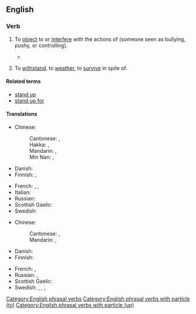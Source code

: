 ==English==

===Verb===
{{en-verb|head=[[stand up]] [[to]]|stand<,,stood> up to}}

# {{lb|en|transitive}} To [[object]] to or [[interfere]] with the actions of (someone seen as bullying, pushy, or controlling).
#: {{ux|en|If anyone '''stood up to''' him, I bet he'd back down.}}
#* {{quote-journal|en|date=2020 July 15|author=Christian Wolmar|title=J'Accuse...! A letter to Prime Minister Boris Johnson|journal=Rail|pages=50-51|text=He stated flatly that he could not run his airline with the middle seats unoccupied, as it was simply uneconomic. Actually, he probably could, but he '''stood up to''' the Government and ministers wilted and simply acquiesced. We needed some strong figure in the [rail] industry to '''stand up to''' government, but there has been no one to knock on number 10's door and argue the case.}}
# {{lb|en|transitive}} To [[withstand]], to [[weather]], to [[survive]] in spite of.
#: {{ux|en|The paint looks good, but I don't know if it will '''stand up to''' years of weather.}}

====Related terms====
* [[stand up]]
* [[stand up for]]

====Translations====
{{trans-top|object or interfere}}
* Chinese:
*: Cantonese: {{t|yue|面對|sc=Hant}}, {{t|yue|面对|tr=min6 deoi3|sc=Hant}}
*: Hakka: {{t|hak|面對|sc=Hans}}, {{t|hak|面对|tr=mien-tui|sc=Hans}}
*: Mandarin: {{t+|cmn|面對|sc=Hani}}, {{t+|cmn|面对|tr=miànduì|sc=Hani}}
*: Min Nan: {{t+|nan|面對|sc=Hans}}, {{t|nan|面对|tr=bīn-tùi / biān-tùi|sc=Hans}}

* Danish: {{t-needed|da}}
* Finnish: {{t|fi|[[nousta]] [[vastaan]]}}, {{t+|fi|vastustaa}}
{{trans-mid}}
* French: {{t+|fr|gêner}}, {{t+|fr|interférer}}, {{t+|fr|déranger}}
* Italian: {{t|it|tenere testa}}
* Russian: {{t-needed|ru}}
* Scottish Gaelic: {{t|gd|cum ri}}
* Swedish: {{t+|sv|stå emot}}
{{trans-bottom}}

{{trans-top|withstand}}
* Chinese:
*: Cantonese: {{t|yue|經得起|sc=Hant}}, {{t|yue|经得起|tr=ging1 dak1 hei2|sc=Hant}}
*: Mandarin: {{t+|cmn|經得起|sc=Hani}}, {{t+|cmn|经得起|tr=jīngdeqǐ|sc=Hani}}
* Danish: {{t-needed|da}}
* Finnish: {{t+|fi|kestää}}
{{trans-mid}}
* French: {{t+|fr|tenir}}, {{t+|fr|supporter}}
* Russian: {{t+|ru|выде́рживать}}, {{t+|ru|выносить}}
* Scottish Gaelic: {{t|gd|cum ri}}
* Swedish: {{t+|sv|tåla}}, {{t+|sv|stå emot}}, {{t|sv|stå pall för}}, {{t+|sv|hålla för}}
{{trans-bottom}}

[[Category:English phrasal verbs]]
[[Category:English phrasal verbs with particle (to)]]
[[Category:English phrasal verbs with particle (up)]]